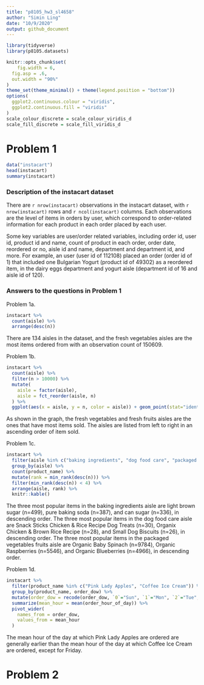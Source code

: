 ```yaml
---
title: "p8105_hw3_sl4658"
author: "Simin Ling"
date: "10/9/2020"
output: github_document
---
```


```r
library(tidyverse)
library(p8105.datasets)

knitr::opts_chunk$set(
	fig.width = 6, 
  fig.asp = .6,
  out.width = "90%"
)
theme_set(theme_minimal() + theme(legend.position = "bottom"))
options(
  ggplot2.continuous.colour = "viridis",
  ggplot2.continuous.fill = "viridis"
)
scale_colour_discrete = scale_colour_viridis_d
scale_fill_discrete = scale_fill_viridis_d
```


# Problem 1
```r
data("instacart")
head(instacart)
summary(instacart)
```

### Description of the instacart dataset 

There are `r nrow(instacart)` observations in the instacart dataset, with `r nrow(instacart)` rows and `r ncol(instacart)` columns. Each observations are the level of items in orders by user, which correspond to order-related information for each product in each order placed by each user. 

Some key variables are user/order related variables, including order id, user id, product id and name, count of product in each order, order date, reordered or no, aisle id and name, department and department id, and more. For example, an user (user id of 112108) placed an order (order id of 1) that included one Bulgarian Yogurt (product id of 49302) as a reordered item, in the dairy eggs department and yogurt aisle (department id of 16 and aisle id of 120).


### Answers to the questions in Problem 1
Problem 1a. 
```r
instacart %>%
  count(aisle) %>%
  arrange(desc(n))
```
There are 134 aisles in the dataset, and the fresh vegetables aisles are the most items ordered from with an observation count of 150609.


Problem 1b.
```r
instacart %>%
  count(aisle) %>%
  filter(n > 10000) %>%
  mutate(
    aisle = factor(aisle),
    aisle = fct_reorder(aisle, n)
  ) %>%
  ggplot(aes(x = aisle, y = n, color = aisle)) + geom_point(stat="identity",show.legend = F) + theme(axis.text.x = element_text(angle = 90, vjust = 0.5, hjust = 1))
```

As shown in the graph, the fresh vegetables and fresh fruits aisles are the ones that have most items sold. The aisles are listed from left to right in an ascending order of item sold.


Problem 1c.
```r
instacart %>% 
  filter(aisle %in% c("baking ingredients", "dog food care", "packaged vegetables fruits")) %>% 
  group_by(aisle) %>% 
  count(product_name) %>% 
  mutate(rank = min_rank(desc(n))) %>%
  filter(min_rank(desc(n)) < 4) %>% 
  arrange(aisle, rank) %>%
  knitr::kable()
```
The three most popular items in the baking ingredients aisle are light brown sugar (n=499), pure baking soda (n=387), and can sugar (n=336), in descending order.
The three most popular items in the dog food care aisle are Snack Sticks Chicken & Rice Recipe Dog Treats (n=30), Organix Chicken & Brown Rice Recipe (n=28), and Small Dog Biscuits (n=26), in descending order.
The three most popular items in the packaged vegetables fruits aisle are Organic Baby Spinach (n=9784), Organic Raspberries (n=5546), and Organic Blueberries (n=4966), in descending order.


Problem 1d.
```r
instacart %>% 
  filter(product_name %in% c("Pink Lady Apples", "Coffee Ice Cream")) %>%
  group_by(product_name, order_dow) %>%
  mutate(order_dow = recode(order_dow, `0`="Sun", `1`="Mon", `2`="Tue", `3`="Wed", `4`="Thur", `5`="Fri", `6`="Sat")) %>%
  summarize(mean_hour = mean(order_hour_of_day)) %>% 
  pivot_wider(
    names_from = order_dow,
    values_from = mean_hour
  )
```
The mean hour of the day at which Pink Lady Apples are ordered are generally earlier than the mean hour of the day at which Coffee Ice Cream are ordered, except for Friday.


# Problem 2




